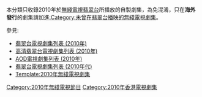 {{Catnav|頁面分類|...|香港電視節目|香港電視劇|無綫電視劇集}}
{{Catnav|頁面分類|...|香港電視節目|無綫電視節目|無綫電視劇集}}
{{Catnav|頁面分類|...|中文連續劇|香港電視劇|無綫電視劇集}}
{{Catnav|頁面分類|...|各國電視劇|香港電視劇|無綫電視劇集}}

本分類只收錄2010年於[[無綫電視|無綫電視]][[翡翠台|翡翠台]]所播放的自製劇集，為免混淆，只在'''海外發行'''的劇集請加進[[:Category:未曾在翡翠台播映的無綫電視劇集|:Category:未曾在翡翠台播映的無綫電視劇集]]。

參見:
*[[翡翠台電視劇集列表_(2010年)|翡翠台電視劇集列表 (2010年)]]
*[[高清翡翠台電視劇集列表_(2010年)|高清翡翠台電視劇集列表 (2010年)]]
*[[AOD電視劇集列表_(2010年)|AOD電視劇集列表 (2010年)]]
*[[翡翠台電視劇集列表_(2010年代)|翡翠台電視劇集列表 (2010年代)]]
*[[Template:2010年無綫電視劇集|Template:2010年無綫電視劇集]]


{{cat year nav
| year = 2010
| cat = 無綫電視劇集
| sortkey = 無綫電視劇集
| article = 無綫電視劇
| in = 
}}

[[Category:2010年無綫電視節目|Category:2010年無綫電視節目]]
[[Category:2010年香港電視劇集|Category:2010年香港電視劇集]]